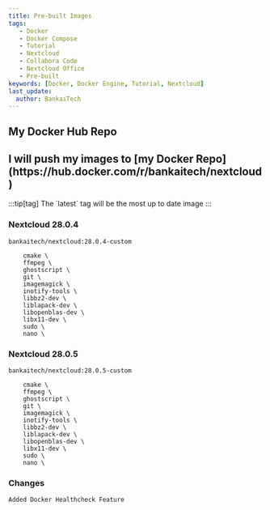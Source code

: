 ```yaml
---
title: Pre-built Images
tags:
   - Docker
   - Docker Compose
   - Tutorial
   - Nextcloud
   - Collabora Code
   - Nextcloud Office
   - Pre-built
keywords: [Docker, Docker Engine, Tutorial, Nextcloud]
last_update:
  author: BankaiTech
---
```


## My Docker Hub Repo
<h2>I will push my images to [my Docker Repo](https://hub.docker.com/r/bankaitech/nextcloud)</h2>
:::tip[tag]
The `latest` tag will be the most up to date image
:::

### Nextcloud 28.0.4
`bankaitech/nextcloud:28.0.4-custom` 
```
    cmake \
    ffmpeg \
    ghostscript \
    git \
    imagemagick \
    inotify-tools \
    libbz2-dev \
    liblapack-dev \
    libopenblas-dev \
    libx11-dev \
    sudo \
    nano \
```

### Nextcloud 28.0.5
`bankaitech/nextcloud:28.0.5-custom` 
```
    cmake \
    ffmpeg \
    ghostscript \
    git \
    imagemagick \
    inotify-tools \
    libbz2-dev \
    liblapack-dev \
    libopenblas-dev \
    libx11-dev \
    sudo \
    nano \
```
### Changes
```
Added Docker Healthcheck Feature
```
